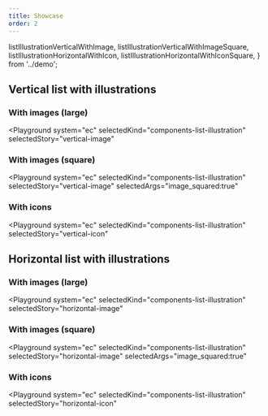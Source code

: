 ```yaml
---
title: Showcase
order: 2
---
```


  listIllustrationVerticalWithImage,
  listIllustrationVerticalWithImageSquare,
  listIllustrationHorizontalWithIcon,
  listIllustrationHorizontalWithIconSquare,
} from '../demo';

## Vertical list with illustrations

### With images (large)

<Playground
  system="ec"
  selectedKind="components-list-illustration"
  selectedStory="vertical-image"
>
  <Html markup={listIllustrationVerticalWithImage} />
</Playground>

### With images (square)

<Playground
  system="ec"
  selectedKind="components-list-illustration"
  selectedStory="vertical-image"
  selectedArgs="image_squared:true"
>
  <Html markup={listIllustrationVerticalWithImageSquare} />
</Playground>

### With icons

<Playground
  system="ec"
  selectedKind="components-list-illustration"
  selectedStory="vertical-icon"
>
  <Html markup={listIllustrationVerticalWithIcon} />
</Playground>

## Horizontal list with illustrations

### With images (large)

<Playground
  system="ec"
  selectedKind="components-list-illustration"
  selectedStory="horizontal-image"
>
  <Html markup={listIllustrationHorizontalWithImage} />
</Playground>

### With images (square)

<Playground
  system="ec"
  selectedKind="components-list-illustration"
  selectedStory="horizontal-image"
  selectedArgs="image_squared:true"
>
  <Html markup={listIllustrationHorizontalWithImageSquare} />
</Playground>

### With icons

<Playground
  system="ec"
  selectedKind="components-list-illustration"
  selectedStory="horizontal-icon"
>
  <Html markup={listIllustrationHorizontalWithIcon} />
</Playground>

